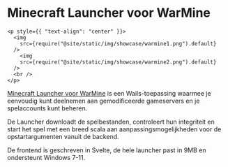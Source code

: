 # Minecraft Launcher voor WarMine 

```mdx-code-block
<p style={{ "text-align": "center" }}>
  <img
    src={require("@site/static/img/showcase/warmine1.png").default}
  />
    <img
    src={require("@site/static/img/showcase/warmine2.png").default}
  />
  <br />
</p>
```

[Minecraft Launcher voor WarMine](https://warmine.ru/) is een Wails-toepassing waarmee je eenvoudig kunt deelnemen aan gemodificeerde gameservers en je spelaccounts kunt beheren.

De Launcher downloadt de spelbestanden, controleert hun integriteit en start het spel met een breed scala aan aanpassingsmogelijkheden voor de opstartargumenten vanuit de backend.

De frontend is geschreven in Svelte, de hele launcher past in 9MB en ondersteunt Windows 7-11.